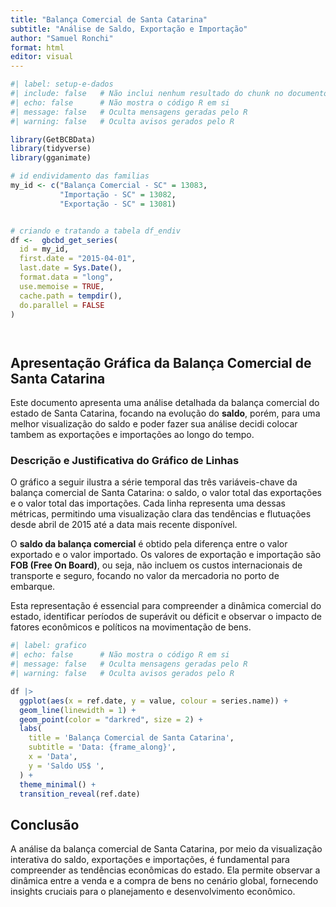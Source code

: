 ---
title: "Balança Comercial de Santa Catarina"
subtitle: "Análise de Saldo, Exportação e Importação"
author: "Samuel Ronchi"
format: html
editor: visual
---

```{r}
#| label: setup-e-dados
#| include: false   # Não inclui nenhum resultado do chunk no documento final
#| echo: false      # Não mostra o código R em si
#| message: false   # Oculta mensagens geradas pelo R
#| warning: false   # Oculta avisos gerados pelo R

library(GetBCBData)
library(tidyverse) 
library(gganimate)

# id endividamento das familias
my_id <- c("Balança Comercial - SC" = 13083, 
           "Importação - SC" = 13082, 
           "Exportação - SC" = 13081)


# criando e tratando a tabela df_endiv
df <-  gbcbd_get_series(
  id = my_id,
  first.date = "2015-04-01",
  last.date = Sys.Date(),
  format.data = "long",
  use.memoise = TRUE,
  cache.path = tempdir(),
  do.parallel = FALSE
)




```

## Apresentação Gráfica da Balança Comercial de Santa Catarina

Este documento apresenta uma análise detalhada da balança comercial do estado de Santa Catarina, focando na evolução do **saldo**, porém, para uma melhor visualização do saldo e poder fazer sua análise decidi colocar tambem as exportações e importações ao longo do tempo.

### Descrição e Justificativa do Gráfico de Linhas

O gráfico a seguir ilustra a série temporal das três variáveis-chave da balança comercial de Santa Catarina: o saldo, o valor total das exportações e o valor total das importações. Cada linha representa uma dessas métricas, permitindo uma visualização clara das tendências e flutuações desde abril de 2015 até a data mais recente disponível.

O **saldo da balança comercial** é obtido pela diferença entre o valor exportado e o valor importado. Os valores de exportação e importação são **FOB (Free On Board)**, ou seja, não incluem os custos internacionais de transporte e seguro, focando no valor da mercadoria no porto de embarque.

Esta representação é essencial para compreender a dinâmica comercial do estado, identificar períodos de superávit ou déficit e observar o impacto de fatores econômicos e políticos na movimentação de bens.

```{r}
#| label: grafico
#| echo: false      # Não mostra o código R em si
#| message: false   # Oculta mensagens geradas pelo R
#| warning: false   # Oculta avisos gerados pelo R

df |>
  ggplot(aes(x = ref.date, y = value, colour = series.name)) +
  geom_line(linewidth = 1) +
  geom_point(color = "darkred", size = 2) +
  labs(
    title = 'Balança Comercial de Santa Catarina',
    subtitle = 'Data: {frame_along}',
    x = 'Data',
    y = 'Saldo US$ ',
  ) +
  theme_minimal() +
  transition_reveal(ref.date)

```

## Conclusão

A análise da balança comercial de Santa Catarina, por meio da visualização interativa do saldo, exportações e importações, é fundamental para compreender as tendências econômicas do estado. Ela permite observar a dinâmica entre a venda e a compra de bens no cenário global, fornecendo insights cruciais para o planejamento e desenvolvimento econômico.
